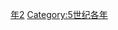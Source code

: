 {{Catnav|頁面分類|历史|歷史時代|年|5世纪各年}}

{{catmore}}

[[Category:460年代|年2]]
[[Category:5世纪各年|Category:5世纪各年]]
